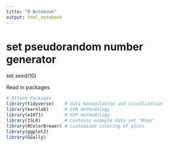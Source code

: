 ```yaml
---
title: "R Notebook"
output: html_notebook
---
```


# set pseudorandom number generator
set.seed(10)



Read in packages
```r
# Attach Packages
library(tidyverse)    # data manipulation and visualization
library(kernlab)      # SVM methodology
library(e1071)        # SVM methodology
library(ISLR)         # contains example data set "Khan"
library(RColorBrewer) # customized coloring of plots
library(ggplot2)
library(GGally)

```



